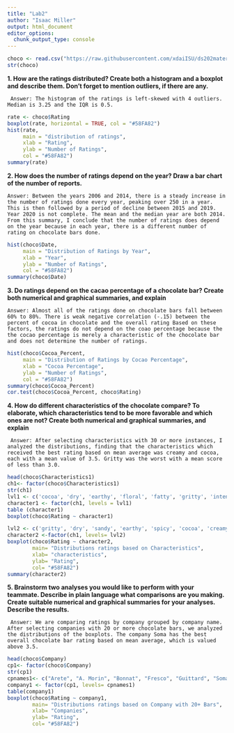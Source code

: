 ```yaml
---
title: "Lab2"
author: "Isaac Miller"
output: html_document
editor_options: 
  chunk_output_type: console
---
```


```r

choco <- read.csv("https://raw.githubusercontent.com/xdaiISU/ds202materials/master/hwlabs/data/choco.csv")
str(choco)
```
**1. How are the ratings distributed? Create both a histogram and a boxplot and describe them. Don’t forget to mention outliers, if there are any.**

     Answer: The histogram of the ratings is left-skewed with 4 outliers. Median is 3.25 and the IQR is 0.5. 
```r
rate <- choco$Rating
boxplot(rate, horizontal = TRUE, col = "#58FA82")
hist(rate, 
     main = "distribution of ratings",
     xlab = "Rating",
     ylab = "Number of Ratings",
     col = "#58FA82")
summary(rate)
```

**2. How does the number of ratings depend on the year? Draw a bar chart of the number of reports.**

    Answer: Between the years 2006 and 2014, there is a steady increase in the number of ratings done every year, peaking over 250 in a year. This is then followed by a period of decline between 2015 and 2019. Year 2020 is not complete. The mean and the median year are both 2014. From this summary, I conclude that the number of ratings does depend on the year because in each year, there is a different number of rating on chocolate bars done.
```r
hist(choco$Date,
     main = "Distribution of Ratings by Year",
     xlab = "Year",
     ylab = "Number of Ratings",
     col = "#58FA82")
summary(choco$Date)
```
**3. Do ratings depend on the cacao percentage of a chocolate bar? Create both numerical and graphical summaries, and explain**

    Answer: Almost all of the ratings done on chocolate bars fall between 60% to 80%. There is weak negative correlation (-.15) between the percent of cocoa in chocolate and the overall rating Based on these factors, the ratings do not depend on the coao percentage because the the cocao percentage is merely a characteristic of the chocolate bar and does not determine the number of ratings.
```r
hist(choco$Cocoa_Percent,
     main = "Distribution of Ratings by Cocao Percentage",
     xlab = "Cocoa Percentage",
     ylab = "Number of Ratings",
     col = "#58FA82")
summary(choco$Cocoa_Percent)
cor.test(choco$Cocoa_Percent, choco$Rating)
```

**4. How do different characteristics of the chocolate compare? To elaborate, which characteristics tend to be more favorable and which ones are not? Create both numerical and graphical summaries, and explain**

     Answer: After selecting characteristics with 30 or more instances, I analyzed the distributions, finding that the characteristics which received the best rating based on mean average was creamy and cocoa, each with a mean value of 3.5. Gritty was the worst with a mean score of less than 3.0.
```r
head(choco$Characteristics1)
ch1<- factor(choco$Characteristics1)
str(ch1)
lvl1 <- c('cocoa', 'dry', 'earthy', 'floral', 'fatty', 'gritty', 'intense', 'nutty', 'oily', 'roasty', 'sandy', 'spicy', 'sticky', 'sweet', 'creamy')
character1 <- factor(ch1, levels = lvl1)
table (character1)
boxplot(choco$Rating ~ character1)

lvl2 <- c('gritty', 'dry', 'sandy', 'earthy', 'spicy', 'cocoa', 'creamy')
character2 <-factor(ch1, levels= lvl2)
boxplot(choco$Rating ~ character2,
        main= "Distributions ratings based on Characteristics",
        xlab= "characteristics",
        ylab= "Rating",
        col= "#58FA82")
summary(character2)

```

**5. Brainstorm two analyses you would like to perform with your teammate. Describe in plain language what comparisons are you making. Create suitable numerical and graphical summaries for your analyses. Describe the results.**

     Answer: We are comparing ratings by company grouped by company name. After selecting companies with 20 or more chocolate bars, we analyzed the distributions of the boxplots. The company Soma has the best overall chocolate bar rating based on mean average, which is valued above 3.5.
```r
head(choco$Company)
cp1<- factor(choco$Company)
str(cp1)
cpnames1<- c("Arete", "A. Morin", "Bonnat", "Fresco", "Guittard", "Soma", "Valrhona", "Zotter")
company1 <- factor(cp1, levels= cpnames1)
table(company1)
boxplot(choco$Rating ~ company1,
        main= "Distributions ratings based on Company with 20+ Bars",
        xlab= "Companies",
        ylab= "Rating",
        col= "#58FA82")
```